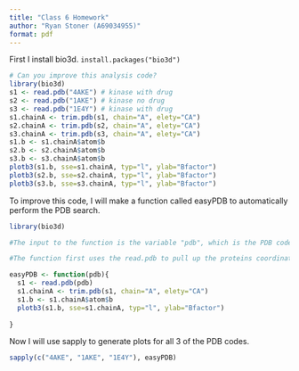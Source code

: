 ```yaml
---
title: "Class 6 Homework"
author: "Ryan Stoner (A69034955)"
format: pdf
---
```


First I install bio3d. `install.packages("bio3d")`

```r
# Can you improve this analysis code?
library(bio3d)
s1 <- read.pdb("4AKE") # kinase with drug
s2 <- read.pdb("1AKE") # kinase no drug
s3 <- read.pdb("1E4Y") # kinase with drug
s1.chainA <- trim.pdb(s1, chain="A", elety="CA")
s2.chainA <- trim.pdb(s2, chain="A", elety="CA")
s3.chainA <- trim.pdb(s3, chain="A", elety="CA")
s1.b <- s1.chainA$atom$b
s2.b <- s2.chainA$atom$b
s3.b <- s3.chainA$atom$b
plotb3(s1.b, sse=s1.chainA, typ="l", ylab="Bfactor")
plotb3(s2.b, sse=s2.chainA, typ="l", ylab="Bfactor")
plotb3(s3.b, sse=s3.chainA, typ="l", ylab="Bfactor")
```
To improve this code, I will make a function called easyPDB to automatically perform the PDB search. 

```r

library(bio3d)

#The input to the function is the variable "pdb", which is the PDB code of the protein you are trying to look up. 

#The function first uses the read.pdb to pull up the proteins coordinate file from the pdb, then trims that result to only the A chain using the trim.pdb function. plotb3 is then used to generate a scatter plot containing per residue information from the protein. 

easyPDB <- function(pdb){
  s1 <- read.pdb(pdb)
  s1.chainA <- trim.pdb(s1, chain="A", elety="CA")
  s1.b <- s1.chainA$atom$b
  plotb3(s1.b, sse=s1.chainA, typ="l", ylab="Bfactor")
  
}

```
Now I will use sapply to generate plots for all 3 of the PDB codes.


```r
sapply(c("4AKE", "1AKE", "1E4Y"), easyPDB)
```

